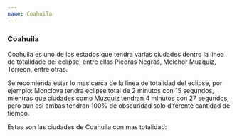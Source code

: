 ```yaml
---
name: Coahuila
---
```


### Coahuila

Coahuila es uno de los estados que tendra varias ciudades dentro la linea de totalidade del eclipse,
entre ellas Piedras Negras, Melchor Muzquiz, Torreon, entre otras.

Se recomienda estar lo mas cerca de la linea de totalidad del eclipse, por ejemplo: Monclova tendra
eclipse total de 2 minutos con 15 segundos, mientras que ciudades como Muzquiz tendran 4 minutos con 27 segundos, pero aun
asi ambas tendran 100% de obscuridad solo diferente cantidad de tiempo.

Estas son las ciudades de Coahuila con mas totalidad:
